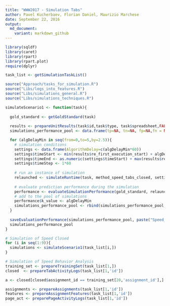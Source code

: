 ```yaml
---
title: "WWW2017 - Simulation Tabs"
author: Pavel Kucherbaev, Florian Daniel, Maurizio Marchese
date: September 22, 2016
output:
  md_document:
    variant: markdown_github
---
```


```r
library(sqldf)
library(caret)
library(rpart)
library(rpart.plot)
require(dplyr)

task_list <- getSimulationTaskList()
```

```r
source("Approach/tasks_for_simulation.R")
source("Libs/logs_into_features.R")
source("Libs/simulations_general.R")
source("Libs/simulations_techniques.R")
```


```r
simulateScenario1 <- function(task){
  
  gold_standard <- getGoldStandard(task)
  
  results <- prepareUnitResults(task$id,task$type, task$spreadsheet,FALSE)
  simulations_performance_pool <- data.frame(tp=NA, tn=NA, fp=NA,fn = NA,precision = NA, recall = NA,k_value=NA)[numeric(), ]

  for (algDelayMin in seq(from=0,to=5,by=2.5)){
    # simulation conditions
    settings <- data.frame(AlgorithmDelay=c(algDelayMin*60))
    settings$timeStart <- min(results$re_first_execution_start) + algDelayMin
    settings$timeEnd <- as.numeric(settings$timeStart) + max(results$re_execution_relative_end_num)+600
    settings$timeStep <- 1*60
    
    # run an instance of simulation
    relaunched <- simulateRuntime(task, method_speed_tabs_closed, settings, results)
    
    # evaluate prediction performance during the simulation
    performance <- evaluateSimulationPerformance(gold_standard, relaunched, 'speed')
    # add to the pool of simulations
    performance$k_value <- algDelayMin
    simulations_performance_pool <- rbind(simulations_performance_pool,performance)
  }
  
  saveEvaluationPerformance(simulations_performance_pool, paste("Speed_closed_test_",task$id,sep=""))
  simulations_performance_pool
}
```



```r
# Simulation of Speed Closed
for (i in seq(1:9)){
  simulations <- simulateScenario1(task_list[i,])
}

```

```r
# Simulation of Speed Behavior Analysis
training_set <- prepareTrainingSet(task_list[1,])
closed  <- prepareTabActivityLogs(task_list[1,'id'])

a <- closed[closed$assignment_id == training_set[20,'assignment_id'],]

assignments <- prepareAssignments(task_list[1,'id'])
features <- prepareAssignmentFeatures(task_list[1,'id'])
page_act <- preparePageActivityLogs(task_list[1,'id'])
```


